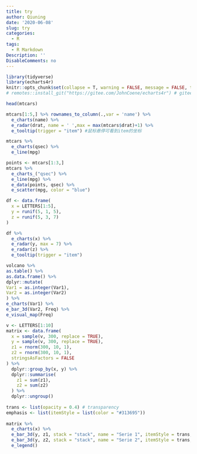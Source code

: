 ```yaml
---
title: try
author: Qiuning
date: '2020-06-08'
slug: try
categories:
  - R
tags:
  - R Markdown
Description: ''
DisableComments: no
---
```


```r
library(tidyverse)
library(echarts4r)
knitr::opts_chunk$set(collapse = T, warning = FALSE, message = FALSE, tidy = T,comment='~#',prompt=TRUE)
# remotes::install_git("https://gitee.com/JohnCoene/echarts4r") # gitee
```

```r
head(mtcars)
```

```r
mtcars[1:5,] %>% rownames_to_column(.,var = 'name') %>% 
  e_charts(name) %>%
  e_radar(drat, name = ' ',max = max(mtcars$drat)+1) %>%
  e_tooltip(trigger = "item") #鼠标悬停可看到item的坐标

```

```r
mtcars %>% 
  e_charts(qsec) %>%
  e_line(mpg)

points <- mtcars[1:3,]
mtcars %>% 
  e_charts_("qsec") %>%
  e_line(mpg) %>%
  e_data(points, qsec) %>%
  e_scatter(mpg, color = "blue")

```


```r
df <- data.frame(
  x = LETTERS[1:5],
  y = runif(5, 1, 5),
  z = runif(5, 3, 7)
)

df %>% 
  e_charts(x) %>%  
  e_radar(y, max = 7) %>% 
  e_radar(z) %>% 
  e_tooltip(trigger = "item")
```

```r
volcano %>%
as.table() %>%
as.data.frame() %>%
dplyr::mutate(
Var1 = as.integer(Var1),
Var2 = as.integer(Var2)
) %>%
e_charts(Var1) %>%
e_bar_3d(Var2, Freq) %>%
e_visual_map(Freq)

```

<!-- ```{r} -->
<!-- url <- paste0("https://ecomfe.github.io/echarts-examples/","public/data-gl/asset/data/population.json") -->
<!-- data <- jsonlite::fromJSON(url) -->
<!-- data <- as.data.frame(data) -->
<!-- names(data) <- c("lon", "lat", "value") -->

<!-- # globe -->
<!-- data %>% -->
<!-- e_charts(lon) %>% -->
<!-- e_globe() %>% -->
<!-- e_bar_3d(lat, value, coord_system = "globe") %>% -->
<!-- e_visual_map() -->

<!-- ``` -->

<!-- ```{r} -->

<!-- # get3d -->
<!-- data %>% -->
<!-- e_charts(lon) %>% -->
<!-- e_geo_3d() %>% -->
<!-- e_bar_3d(lat, value, coord_system = "geo3D") %>% -->
<!-- e_visual_map() -->
<!-- # stacked -->
<!-- v <- LETTERS[1:10] -->
<!-- matrix <- data.frame( -->
<!-- x = sample(v, 300, replace = TRUE), -->
<!-- y = sample(v, 300, replace = TRUE), -->
<!-- z1 = rnorm(300, 10, 1), -->
<!-- z2 = rnorm(300, 10, 1), -->
<!-- stringsAsFactors = FALSE -->
<!-- ) %>% -->
<!-- dplyr::group_by(x, y) %>% -->
<!-- dplyr::summarise( -->
<!-- z1 = sum(z1), -->
<!-- z2 = sum(z2) -->
<!-- ) %>% -->
<!-- dplyr::ungroup() -->
<!-- trans <- list(opacity = 0.4) # transparency -->
<!-- emphasis <- list(itemStyle = list(color = "#313695")) -->
<!-- matrix %>% -->
<!-- e_charts(x) %>% -->
<!-- e_bar_3d(y, z1, stack = "stack", name = "Serie 1", itemStyle = trans, emphasis = emphasis) %>% -->
<!-- e_bar_3d(y, z2, stack = "stack", name = "Serie 2", itemStyle = trans, emphasis = emphasis) %>% -->
<!-- e_legend() -->
<!-- # timeline -->
<!-- matrix %>% -->
<!-- group_by(x) %>% -->
<!-- e_charts(y, timeline = TRUE) %>% -->
<!-- e_bar_3d(z1, z2) %>% -->
<!-- e_visual_map(z2) -->


<!-- ``` -->



```r
v <- LETTERS[1:10]
matrix <- data.frame(
  x = sample(v, 300, replace = TRUE), 
  y = sample(v, 300, replace = TRUE), 
  z1 = rnorm(300, 10, 1),
  z2 = rnorm(300, 10, 1),
  stringsAsFactors = FALSE
) %>% 
  dplyr::group_by(x, y) %>% 
  dplyr::summarise(
    z1 = sum(z1),
    z2 = sum(z2)
  ) %>% 
  dplyr::ungroup() 
  
trans <- list(opacity = 0.4) # transparency
emphasis <- list(itemStyle = list(color = "#313695"))
  
matrix %>% 
  e_charts(x) %>% 
  e_bar_3d(y, z1, stack = "stack", name = "Serie 1", itemStyle = trans, emphasis = emphasis) %>%
  e_bar_3d(y, z2, stack = "stack", name = "Serie 2", itemStyle = trans, emphasis = emphasis) %>% 
  e_legend()
```















